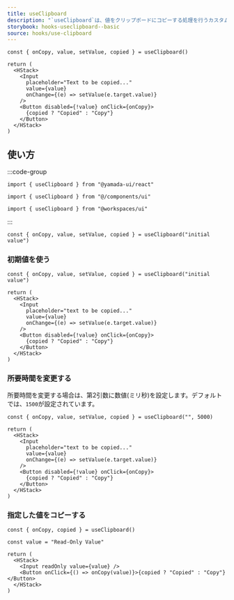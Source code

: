 ```yaml
---
title: useClipboard
description: "`useClipboard`は、値をクリップボードにコピーする処理を行うカスタムフックです。"
storybook: hooks-useclipboard--basic
source: hooks/use-clipboard
---
```


```tsx preview functional client
const { onCopy, value, setValue, copied } = useClipboard()

return (
  <HStack>
    <Input
      placeholder="Text to be copied..."
      value={value}
      onChange={(e) => setValue(e.target.value)}
    />
    <Button disabled={!value} onClick={onCopy}>
      {copied ? "Copied" : "Copy"}
    </Button>
  </HStack>
)
```

## 使い方

:::code-group

```tsx [package]
import { useClipboard } from "@yamada-ui/react"
```

```tsx [alias]
import { useClipboard } from "@/components/ui"
```

```tsx [monorepo]
import { useClipboard } from "@workspaces/ui"
```

:::

```tsx
const { onCopy, value, setValue, copied } = useClipboard("initial value")
```

### 初期値を使う

```tsx preview functional client
const { onCopy, value, setValue, copied } = useClipboard("initial value")

return (
  <HStack>
    <Input
      placeholder="text to be copied..."
      value={value}
      onChange={(e) => setValue(e.target.value)}
    />
    <Button disabled={!value} onClick={onCopy}>
      {copied ? "Copied" : "Copy"}
    </Button>
  </HStack>
)
```

### 所要時間を変更する

所要時間を変更する場合は、第2引数に数値(ミリ秒)を設定します。デフォルトでは、`1500`が設定されています。

```tsx preview functional client
const { onCopy, value, setValue, copied } = useClipboard("", 5000)

return (
  <HStack>
    <Input
      placeholder="text to be copied..."
      value={value}
      onChange={(e) => setValue(e.target.value)}
    />
    <Button disabled={!value} onClick={onCopy}>
      {copied ? "Copied" : "Copy"}
    </Button>
  </HStack>
)
```

### 指定した値をコピーする

```tsx preview functional client
const { onCopy, copied } = useClipboard()

const value = "Read-Only Value"

return (
  <HStack>
    <Input readOnly value={value} />
    <Button onClick={() => onCopy(value)}>{copied ? "Copied" : "Copy"}</Button>
  </HStack>
)
```
